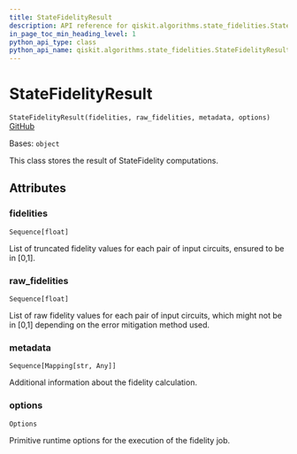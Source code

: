 ```yaml
---
title: StateFidelityResult
description: API reference for qiskit.algorithms.state_fidelities.StateFidelityResult
in_page_toc_min_heading_level: 1
python_api_type: class
python_api_name: qiskit.algorithms.state_fidelities.StateFidelityResult
---
```


# StateFidelityResult

<span id="qiskit.algorithms.state_fidelities.StateFidelityResult" />

`StateFidelityResult(fidelities, raw_fidelities, metadata, options)` [GitHub](https://github.com/qiskit/qiskit/tree/stable/0.23/qiskit/algorithms/state_fidelities/state_fidelity_result.py "view source code")

Bases: `object`

This class stores the result of StateFidelity computations.

## Attributes

<span id="qiskit.algorithms.state_fidelities.StateFidelityResult.fidelities" />

### fidelities

`Sequence[float]`

List of truncated fidelity values for each pair of input circuits, ensured to be in \[0,1].

<span id="qiskit.algorithms.state_fidelities.StateFidelityResult.raw_fidelities" />

### raw\_fidelities

`Sequence[float]`

List of raw fidelity values for each pair of input circuits, which might not be in \[0,1] depending on the error mitigation method used.

<span id="qiskit.algorithms.state_fidelities.StateFidelityResult.metadata" />

### metadata

`Sequence[Mapping[str, Any]]`

Additional information about the fidelity calculation.

<span id="qiskit.algorithms.state_fidelities.StateFidelityResult.options" />

### options

`Options`

Primitive runtime options for the execution of the fidelity job.

